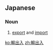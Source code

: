 {{also|輸入}}
==Japanese==
{{ja-kanjitab|輸|出|入}}

===Noun===
{{ja-noun|ゆしゅつにゅう}}

# [[export]] and [[import]]

[[ko:輸出入]]
[[zh:輸出入]]